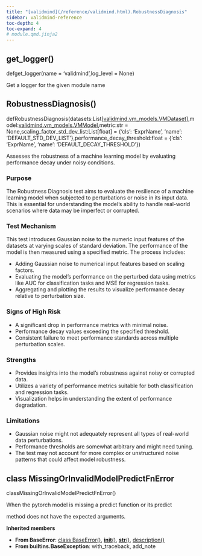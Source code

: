 ```yaml
---
title: "[validmind](/reference/validmind.html).RobustnessDiagnosis"
sidebar: validmind-reference
toc-depth: 4
toc-expand: 4
# module.qmd.jinja2
---
```


## get_logger<span class='muted'>()</span>

<!-- signatures.jinja2 -->

::: {.signature}

<span class="kw">def</span><span class="name">get_logger</span>(<span class="params"><span class="n">name</span><span class="o"> = </span><span class="kc">'validmind'</span><span class="muted">,</span></span><span class="params"><span class="n">log_level</span><span class="o"> = </span><span class="kc">None</span></span>)

:::

<!-- docstring.jinja2 -->

Get a logger for the given module name

<!-- function.qmd.jinja2 -->

## RobustnessDiagnosis[()]{.muted}

<!-- signatures.jinja2 -->

::: {.signature}

<span class="kw">def</span><span class="name">RobustnessDiagnosis</span>(<span class="params"><span class="n">datasets</span><span class="p">:</span><span class="nb"><!-- types.jinja2 - format_type --><!-- types.jinja2 - format_type -->List\[<!-- types.jinja2 - format_type --><a href="/reference/validmind/vm_models.html#class-vmdataset">validmind.vm_models.VMDataset</a>\]</span><span class="muted">,</span></span><span class="params"><span class="n">model</span><span class="p">:</span><span class="nb"><!-- types.jinja2 - format_type --><a href="/reference/validmind/vm_models.html#class-vmmodel">validmind.vm_models.VMModel</a></span><span class="muted">,</span></span><span class="params"><span class="n">metric</span><span class="p">:</span><span class="nb"><!-- types.jinja2 - format_type -->str</span><span class="o"> = </span><span class="kc">None</span><span class="muted">,</span></span><span class="params"><span class="n">scaling_factor_std_dev_list</span><span class="p">:</span><span class="nb"><!-- types.jinja2 - format_type --><!-- types.jinja2 - format_type -->List\[<!-- types.jinja2 - format_type -->float\]</span><span class="o"> = </span><span class="kc">{'cls': 'ExprName', 'name': 'DEFAULT_STD_DEV_LIST'}</span><span class="muted">,</span></span><span class="params"><span class="n">performance_decay_threshold</span><span class="p">:</span><span class="nb"><!-- types.jinja2 - format_type -->float</span><span class="o"> = </span><span class="kc">{'cls': 'ExprName', 'name': 'DEFAULT_DECAY_THRESHOLD'}</span></span>)

:::

<!-- docstring.jinja2 -->

Assesses the robustness of a machine learning model by evaluating performance decay under noisy conditions.

### Purpose

The Robustness Diagnosis test aims to evaluate the resilience of a machine learning model when subjected to perturbations or noise in its input data. This is essential for understanding the model's ability to handle real-world scenarios where data may be imperfect or corrupted.

### Test Mechanism

This test introduces Gaussian noise to the numeric input features of the datasets at varying scales of standard deviation. The performance of the model is then measured using a specified metric. The process includes:

- Adding Gaussian noise to numerical input features based on scaling factors.
- Evaluating the model's performance on the perturbed data using metrics like AUC for classification tasks and MSE for regression tasks.
- Aggregating and plotting the results to visualize performance decay relative to perturbation size.

### Signs of High Risk

- A significant drop in performance metrics with minimal noise.
- Performance decay values exceeding the specified threshold.
- Consistent failure to meet performance standards across multiple perturbation scales.

### Strengths

- Provides insights into the model's robustness against noisy or corrupted data.
- Utilizes a variety of performance metrics suitable for both classification and regression tasks.
- Visualization helps in understanding the extent of performance degradation.

### Limitations

- Gaussian noise might not adequately represent all types of real-world data perturbations.
- Performance thresholds are somewhat arbitrary and might need tuning.
- The test may not account for more complex or unstructured noise patterns that could affect model robustness.

<!-- class.qmd.jinja2 -->

## [class]{.muted} MissingOrInvalidModelPredictFnError

<!-- signatures.jinja2 -->

::: {.signature}

<span class="kw">class</span><span class="name">MissingOrInvalidModelPredictFnError</span>()

:::

<!-- docstring.jinja2 -->

When the pytorch model is missing a predict function or its predict

method does not have the expected arguments.

**Inherited members**

- **From BaseError**: [class BaseError[()]{.muted}](#class-baseerror), [__init__[()]{.muted}](#__init__), [__str__[()]{.muted}](#__str__), [description[()]{.muted}](#description)
- **From builtins.BaseException**: with_traceback, add_note
